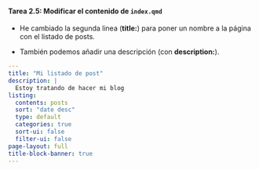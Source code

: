 ::: {.callout-important icon="false"}
#### Tarea 2.5: Modificar el contenido de `index.qmd`

- He cambiado la segunda linea (**title:**) para poner un nombre a la página con el listado de posts.

- También podemos añadir una descripción (con **description:**).


```yaml
---
title: "Mi listado de post"
description: |
  Estoy tratando de hacer mi blog
listing:
  contents: posts
  sort: "date desc"
  type: default
  categories: true
  sort-ui: false
  filter-ui: false
page-layout: full
title-block-banner: true
---
```

:::


